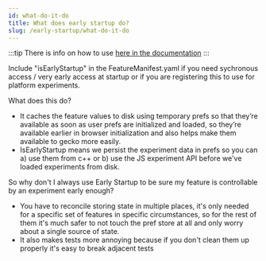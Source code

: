 ```yaml
---
id: what-do-it-do
title: What does early startup do?
slug: /early-startup/what-do-it-do
---
```


:::tip
There is info on how to use [here in the documentation](/desktop-feature-api/#registering-a-new-feature)
:::

Include "isEarlyStartup" in the FeatureManifest.yaml if you need sychronous access / very early access at startup or if you are registering this to use for platform experiments.

What does this do?
* It caches the feature values to disk using temporary prefs so that they’re available as soon as user prefs are initialized and loaded, so they’re available earlier in browser initialization and also helps make them available to gecko more easily.
* IsEarlyStartup means we persist the experiment data in prefs so you can a) use them from c++ or b) use the JS experiment API before we've loaded experiments from disk.

So why don't I always use Early Startup to be sure my feature is controllable by an experiment early enough?
* You have to reconcile storing state in multiple places, it's only needed for a specific set of features in specific circumstances, so for the rest of them it's much safer to not touch the pref store at all and only worry about a single source of state.
* It also makes tests more annoying because if you don't clean them up properly it's easy to break adjacent tests
